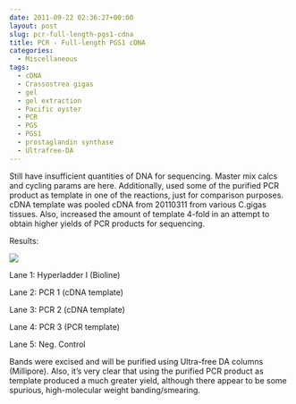 ```yaml
---
date: 2011-09-22 02:36:27+00:00
layout: post
slug: pcr-full-length-pgs1-cdna
title: PCR - Full-length PGS1 cDNA
categories:
  - Miscellaneous
tags:
  - cDNA
  - Crassostrea gigas
  - gel
  - gel extraction
  - Pacific oyster
  - PCR
  - PGS
  - PGS1
  - prostaglandin synthase
  - Ultrafree-DA
---
```


Still have insufficient quantities of DNA for sequencing. Master mix calcs and cycling params are here. Additionally, used some of the purified PCR product as template in one of the reactions, just for comparison purposes. cDNA template was pooled cDNA from 20110311 from various C.gigas tissues. Also, increased the amount of template 4-fold in an attempt to obtain higher yields of PCR products for sequencing.

Results:

![](https://eagle.fish.washington.edu/Arabidopsis/20110922-01.JPG)

Lane 1: Hyperladder I (Bioline)

Lane 2: PCR 1 (cDNA template)

Lane 3: PCR 2 (cDNA template)

Lane 4: PCR 3 (PCR template)

Lane 5: Neg. Control

Bands were excised and will be purified using Ultra-free DA columns (Millipore). Also, it's very clear that using the purified PCR product as template produced a much greater yield, although there appear to be some spurious, high-molecular weight banding/smearing.
